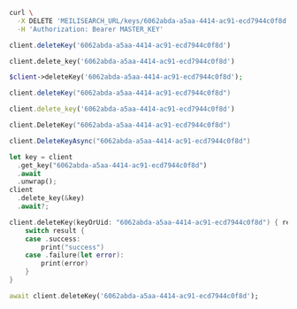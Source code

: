 <CodeGroup>

```bash cURL
curl \
  -X DELETE 'MEILISEARCH_URL/keys/6062abda-a5aa-4414-ac91-ecd7944c0f8d' \
  -H 'Authorization: Bearer MASTER_KEY'
```


```javascript JS
client.deleteKey('6062abda-a5aa-4414-ac91-ecd7944c0f8d')
```


```python Python
client.delete_key('6062abda-a5aa-4414-ac91-ecd7944c0f8d')
```


```php PHP
$client->deleteKey('6062abda-a5aa-4414-ac91-ecd7944c0f8d');
```


```java Java
client.deleteKey("6062abda-a5aa-4414-ac91-ecd7944c0f8d")
```


```ruby Ruby
client.delete_key('6062abda-a5aa-4414-ac91-ecd7944c0f8d')
```


```go Go
client.DeleteKey("6062abda-a5aa-4414-ac91-ecd7944c0f8d")
```


```csharp C#
client.DeleteKeyAsync("6062abda-a5aa-4414-ac91-ecd7944c0f8d")
```


```rust Rust
let key = client
  .get_key("6062abda-a5aa-4414-ac91-ecd7944c0f8d")
  .await
  .unwrap();
client
  .delete_key(&key)
  .await?;
```


```swift Swift
client.deleteKey(keyOrUid: "6062abda-a5aa-4414-ac91-ecd7944c0f8d") { result in
    switch result {
    case .success:
        print("success")
    case .failure(let error):
        print(error)
    }
}
```


```dart Dart
await client.deleteKey('6062abda-a5aa-4414-ac91-ecd7944c0f8d');
```

</CodeGroup>